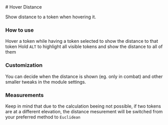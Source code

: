 
<ImageButBetter src="/../public/images/Hover-Distance/Hdsingle.png" alt="Hovering a single token" width={2000} height={2000} className={styles.wikiimage}/>
# Hover Distance

Show distance to a token when hovering it.


### How to use

Hover a token while having a token selected to show the distance to that
token Hold `ALT` to highlight all
visible tokens and show the distance to all of them
<ImageButBetter src="/../public/images/Hover-Distance/Hdmasshighlight.png" alt="Holding ALT to highlight all tokens" width={2000} height={2000} className={styles.wikiimage}/>

### Customization

You can decide when the distance is shown (eg. only in combat) and other
smaller tweaks in the module settings.

### Measurements

Keep in mind that due to the calculation beeing not possible, if two
tokens are at a different elevation, the distance mesurement will be
switched from your preferred method to `Euclidean`

